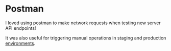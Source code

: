 # Postman

I loved using postman to make network requests when testing new server API endpoints!

It was also useful for triggering manual operations in staging and production [environments](www.facebook.com).
